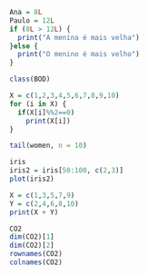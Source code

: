 ```r
Ana = 8L
Paulo = 12L
if (8L > 12L) {
  print("A menina é mais velha")
}else {
  print("O menino é mais velho")
}
```

```r
class(BOD)
```

```r
X = c(1,2,3,4,5,6,7,8,9,10)
for (i in X) {
  if(X[i]%%2==0)
    print(X[i])
}
```

```r
tail(women, n = 10)
```

```r
iris
iris2 = iris[50:100, c(2,3)]
plot(iris2)
```

```r
X = c(1,3,5,7,9)
Y = c(2,4,6,8,10)
print(X + Y)
```

```r
CO2
dim(CO2)[1]
dim(CO2)[2]
rownames(CO2)
colnames(CO2)
```


